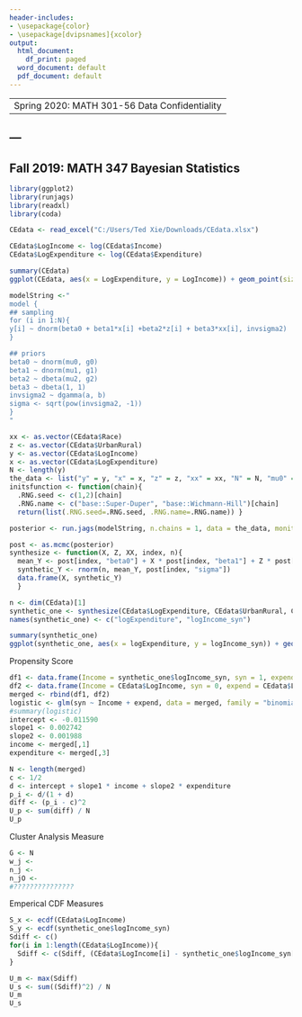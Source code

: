 ---
header-includes:
- \usepackage{color}
- \usepackage[dvipsnames]{xcolor}
output:
  html_document:
    df_print: paged
  word_document: default
  pdf_document: default
---
----
 Spring 2020: MATH 301-56 Data Confidentiality
---
---
----
 Fall 2019: MATH 347 Bayesian Statistics
---
```{r}
library(ggplot2)
library(runjags)
library(readxl)
library(coda)
```

```{r}
CEdata <- read_excel("C:/Users/Ted Xie/Downloads/CEdata.xlsx")
```

```{r}
CEdata$LogIncome <- log(CEdata$Income)
CEdata$LogExpenditure <- log(CEdata$Expenditure)

summary(CEdata)
ggplot(CEdata, aes(x = LogExpenditure, y = LogIncome)) + geom_point(size = 1) + labs(title = "Scatter plot of Log Income vs Log Expenditure") + theme_bw(base_size = 6, base_family = "")
```

```{r}
modelString <-" 
model { 
## sampling 
for (i in 1:N){
y[i] ~ dnorm(beta0 + beta1*x[i] +beta2*z[i] + beta3*xx[i], invsigma2) 
}

## priors 
beta0 ~ dnorm(mu0, g0) 
beta1 ~ dnorm(mu1, g1)
beta2 ~ dbeta(mu2, g2)
beta3 ~ dbeta(1, 1)
invsigma2 ~ dgamma(a, b) 
sigma <- sqrt(pow(invsigma2, -1)) 
} 
"

xx <- as.vector(CEdata$Race)
z <- as.vector(CEdata$UrbanRural)
y <- as.vector(CEdata$LogIncome) 
x <- as.vector(CEdata$LogExpenditure)
N <- length(y) 
the_data <- list("y" = y, "x" = x, "z" = z, "xx" = xx, "N" = N, "mu0" = 0, "g0" = 0.0001, "mu1" = 0, "g1" = 0.0001, "a" = 1, "b" = 1, "mu2" = 1, "g2"= 10)
initsfunction <- function(chain){ 
  .RNG.seed <- c(1,2)[chain] 
  .RNG.name <- c("base::Super-Duper", "base::Wichmann-Hill")[chain] 
  return(list(.RNG.seed=.RNG.seed, .RNG.name=.RNG.name)) }

posterior <- run.jags(modelString, n.chains = 1, data = the_data, monitor = c("beta0", "beta1", "beta2", "beta3", "sigma"), adapt = 1000, burnin = 5000, sample = 5000, thin = 50, inits = initsfunction)

```

```{r}
post <- as.mcmc(posterior)
synthesize <- function(X, Z, XX, index, n){ 
  mean_Y <- post[index, "beta0"] + X * post[index, "beta1"] + Z * post[index, "beta2"] + XX * post[index, "beta3"]
  synthetic_Y <- rnorm(n, mean_Y, post[index, "sigma"]) 
  data.frame(X, synthetic_Y) 
  }

n <- dim(CEdata)[1] 
synthetic_one <- synthesize(CEdata$LogExpenditure, CEdata$UrbanRural, CEdata$Race, 1, n) 
names(synthetic_one) <- c("logExpenditure", "logIncome_syn")
```

```{r}
summary(synthetic_one)
ggplot(synthetic_one, aes(x = logExpenditure, y = logIncome_syn)) + geom_point(size = 1) + labs(title = "Scatter plot of Synthesized Log Income vs Log Expenditure") + theme_bw(base_size = 6, base_family = "")
```
Propensity Score
```{r}
df1 <- data.frame(Income = synthetic_one$logIncome_syn, syn = 1, expend = CEdata$LogExpenditure)
df2 <- data.frame(Income = CEdata$LogIncome, syn = 0, expend = CEdata$LogExpenditure)
merged <- rbind(df1, df2)
logistic <- glm(syn ~ Income + expend, data = merged, family = "binomial")
#summary(logistic)
intercept <- -0.011590
slope1 <- 0.002742
slope2 <- 0.001988
income <- merged[,1]
expenditure <- merged[,3]

N <- length(merged)
c <- 1/2
d <- intercept + slope1 * income + slope2 * expenditure
p_i <- d/(1 + d)
diff <- (p_i - c)^2
U_p <- sum(diff) / N
U_p
```

Cluster Analysis Measure
```{r}
G <- N
w_j <-
n_j <-
n_jO <-
#???????????????
```

Emperical CDF Measures
```{r}
S_x <- ecdf(CEdata$LogIncome)
S_y <- ecdf(synthetic_one$logIncome_syn)
Sdiff <- c()
for(i in 1:length(CEdata$LogIncome)){
  Sdiff <- c(Sdiff, (CEdata$LogIncome[i] - synthetic_one$logIncome_syn[i])^2)
}

U_m <- max(Sdiff)
U_s <- sum((Sdiff)^2) / N
U_m
U_s
```